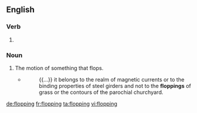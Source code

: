 ==English==

===Verb===
{{head|en}}

# {{present participle of|flop|lang=en}}

===Noun===
{{en-noun}}

# The motion of something that flops.
#* {{w|Ezra Pound}}
#*: {{...}} it belongs to the realm of magnetic currents or to the binding properties of steel girders and not to the '''floppings''' of grass or the contours of the parochial churchyard.

[[de:flopping]]
[[fr:flopping]]
[[ta:flopping]]
[[vi:flopping]]